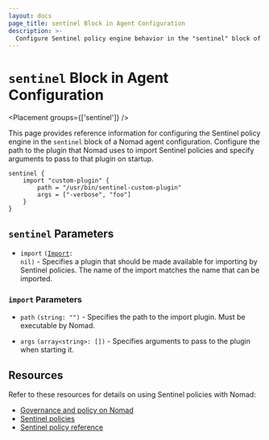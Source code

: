 ```yaml
---
layout: docs
page_title: sentinel Block in Agent Configuration
description: >-
  Configure Sentinel policy engine behavior in the "sentinel" block of a Nomad agent configuration. Configure the path to the plugin that Nomad uses to import Sentinel policies and specify arguments to pass to that plugin on startup.
---
```


# `sentinel` Block in Agent Configuration

<Placement groups={['sentinel']} />

This page provides reference information for configuring the Sentinel policy
engine in the `sentinel` block of a Nomad agent configuration. Configure the
path to the plugin that Nomad uses to import Sentinel policies and specify
arguments to pass to that plugin on startup.

<EnterpriseAlert/>

```hcl
sentinel {
    import "custom-plugin" {
        path = "/usr/bin/sentinel-custom-plugin"
        args = ["-verbose", "foo"]
    }
}
```

## `sentinel` Parameters

- `import` <code>([Import](#import-parameters): nil)</code> -
  Specifies a plugin that should be made available for importing by Sentinel policies.
  The name of the import matches the name that can be imported.

### `import` Parameters

- `path` `(string: "")` - Specifies the path to the import plugin. Must be executable by Nomad.

- `args` `(array<string>: [])` - Specifies arguments to pass to the plugin when starting it.

## Resources

Refer to these resources for details on using Sentinel policies with
Nomad:

- [Governance and policy on
  Nomad](/nomad/docs/govern)
- [Sentinel policies](/nomad/docs/govern/sentinel)
- [Sentinel policy
  reference](https://developer.hashicorp.com/nomad/docs/reference/sentinel-policy)



